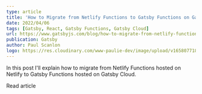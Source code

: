 ```yaml
---
type: article
title: 'How to Migrate from Netlify Functions to Gatsby Functions on Gatsby Cloud'
date: 2022/04/06
tags: [Gatsby, React, Gatsby Functions, Gatsby Cloud]
url: https://www.gatsbyjs.com/blog/how-to-migrate-from-netlify-functions-to-gatsby-functions-on-gatsby-cloud
publication: Gatsby
author: Paul Scanlon
logo: https://res.cloudinary.com/www-paulie-dev/image/upload/v1658077182/paulie.dev/Logos/gatsby-logo_dgbkjm.png
---
```


In this post I'll explain how to migrate from Netlify Functions hosted on Netlify to Gatsby Functions hosted on Gatsby
Cloud.

<MarkdownCtaLink href="https://www.gatsbyjs.com/blog/how-to-migrate-from-netlify-functions-to-gatsby-functions-on-gatsby-cloud">
  Read article
</MarkdownCtaLink>

